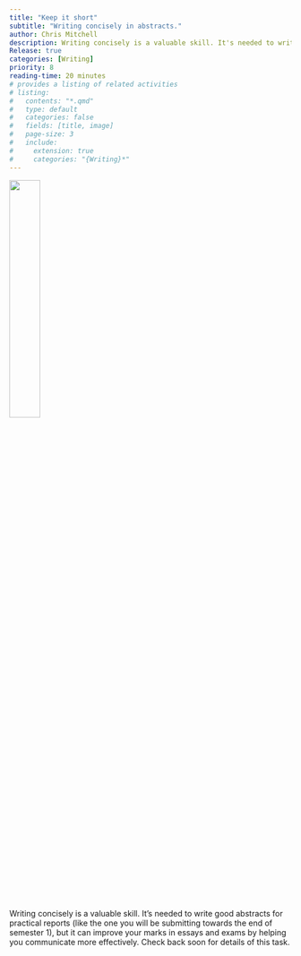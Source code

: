 ```yaml
---
title: "Keep it short"
subtitle: "Writing concisely in abstracts."
author: Chris Mitchell
description: Writing concisely is a valuable skill. It's needed to write good abstractys for practical reports, but it can improve your marks in essays and exams by helping you communicate more effectively.
Release: true
categories: [Writing]
priority: 8
reading-time: 20 minutes
# provides a listing of related activities
# listing:
#   contents: "*.qmd"
#   type: default
#   categories: false
#   fields: [title, image]
#   page-size: 3
#   include:
#     extension: true
#     categories: "{Writing}*"
---
```


![](../images/papers.png){width="33%"}



Writing concisely is a valuable skill. It's needed to write good abstracts for practical reports (like the one you will be submitting towards the end of semester 1), but it can improve your marks in essays and exams by helping you communicate more effectively. Check back soon for details of this task.

<!--


A VIDEO EXPLAINER OF ALL THIS MATERIAL WOULD APPEAR AT THE HEAD OF THE PAGE

# Overview

The overview should be a general explanation of the problem AND provide some references (max 1 or 2) to support or motivate the technique being introduced.

-   What is the thing to be practices
-   Why is it important
    -   In the degreee
    -   In mant professional careers/life
-   What are the key ideas/concepts?
-   What evidence is there that this specific practice is helpful?
-   If possible, give a brief example of the thing in action.

# Instructions

Instructions should be as brief as possible.

Ideally there will be a

1.  Numbered list
2.  Of steps to follow
3.  That is not too long

# Recording your work



-->